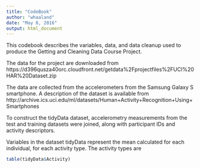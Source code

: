 ---
title: "CodeBook"
author: "whaaland"
date: "May 8, 2016"
output: html_document
---


This codebook describes the variables, data, and data cleanup used to produce the Getting and Cleaning Data Course Project.

The data for the project are downloaded from
https://d396qusza40orc.cloudfront.net/getdata%2Fprojectfiles%2FUCI%20HAR%20Dataset.zip

The data are collected from the accelerometers from the Samsung Galaxy S smartphone. A description of the dataset is available from
http://archive.ics.uci.edu/ml/datasets/Human+Activity+Recognition+Using+Smartphones

To construct the tidyData dataset, accelerometry measurements from the test and training datasets were joined, along with participant IDs and activity descriptors. 

Variables in the dataset tidyData represent the mean calculated for each individual, for each activity type. The activity types are 
```{r}
table(tidyData$Activity)
```
